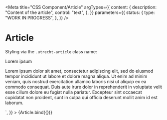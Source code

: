 <!-- @license CC0-1.0 -->


<Meta
  title="CSS Component/Article"
  argTypes={{
    content: {
      description: "Content of the article",
      control: "text",
    },
  }}
  parameters={{
    status: {
      type: "WORK IN PROGRESS",
    },
  }}
/>

# Article

Styling via the `.utrecht-article` class name:

<Canvas>
  <Story
    name="Article"
    args={{
      content: `<h1>Lorem ipsum</h1>
<p>Lorem ipsum dolor sit amet, consectetur adipiscing elit, sed do eiusmod tempor incididunt ut labore et dolore
magna aliqua. Ut enim ad minim veniam, quis nostrud exercitation ullamco laboris nisi ut aliquip ex ea commodo
consequat. Duis aute irure dolor in reprehenderit in voluptate velit esse cillum dolore eu fugiat nulla
pariatur. Excepteur sint occaecat cupidatat non proident, sunt in culpa qui officia deserunt mollit anim id est
laborum.</p>`,
    }}
  >
    {Article.bind({})}
  </Story>
</Canvas>

<ArgsTable story="Article" />
